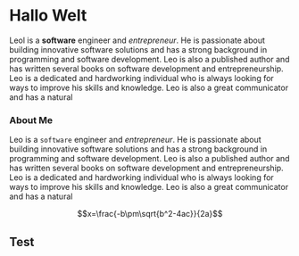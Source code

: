 
# Hallo Welt

Leol is a **software** engineer and _entrepreneur_. He is passionate about building innovative software solutions and has a strong background in programming and software development. Leo is also a published author and has written several books on software development and entrepreneurship. Leo is a dedicated and hardworking individual who is always looking for ways to improve his skills and knowledge. Leo is also a great communicator and has a natural

### About Me

Leo is a `software` engineer and _entrepreneur_. He is passionate about building innovative software solutions and has a strong background in programming and software development. Leo is also a published author and has written several books on software development and entrepreneurship. Leo is a dedicated and hardworking individual who is always looking for ways to improve his skills and knowledge. Leo is also a great communicator and has a natural

```math
x=\frac{-b\pm\sqrt{b^2-4ac}}{2a}
```

## Test
